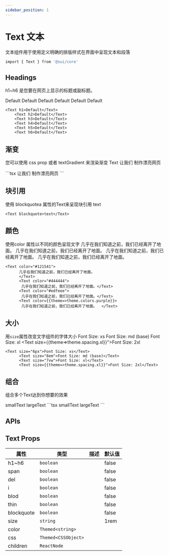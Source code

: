 ```yaml
---
sidebar_position: 1
---
```



# Text 文本

文本组件用于使用定义明确的排版样式在界面中呈现文本和段落

```bash
import { Text } from '@sui/core'
```

## Headings

h1~h6 是您要在网页上显示的标题或副标题。

<App>
  <Example>
    <Text h1>Default</Text>
    <Text h2>Default</Text>
    <Text h3>Default</Text>
    <Text h4>Default</Text>
    <Text h5>Default</Text>
    <Text h6>Default</Text>
  </Example>
</App>

```tsx
<Text h1>Default</Text>
    <Text h2>Default</Text>
    <Text h3>Default</Text>
    <Text h4>Default</Text>
    <Text h5>Default</Text>
    <Text h6>Default</Text>
```

## 渐变

您可以使用 css prop 或者 textGradient 来渲染渐变 Text
   <Example><Text
        h1
        size={60}
          textGradient="45deg, $blue600 -20%, $pink600 50%"
        bold
      >
        让我们
      </Text>
      <Text
        h1
        size={60}
        textGradient="45deg,$purple600 -20%, $pink600 100%"
       bold
      >
        制作漂亮网页
      </Text>
      
  </Example>
```tsx
<Text
        h1
        size={60}
          textGradient="45deg, $blue600 -20%, $pink600 50%"
        bold
      >
        让我们
      </Text>
      <Text
        h1
        size={60}
        textGradient="45deg,$purple600 -20%, $pink600 100%"
       bold
      >
        制作漂亮网页
      </Text>
```

## 块引用

使用 blockquotea 属性的Text来呈现块引用
<Example>
<Text blockquote>text</Text>
</Example>
```tsx
<Text blockquote>text</Text>
```
## 颜色

使用color 属性以不同的颜色呈现文字
<Example>
<Text color="#121541">
      几乎在我们知道之前，我们已经离开了地面。
      </Text>
      <Text color="#444444">
       几乎在我们知道之前，我们已经离开了地面。</Text>
      <Text color="#edfeee">
       几乎在我们知道之前，我们已经离开了地面。</Text>
      <Text color="#e00">
       几乎在我们知道之前，我们已经离开了地面。  </Text>
</Example>
```tsx
<Text color="#121541">
      几乎在我们知道之前，我们已经离开了地面。
      </Text>
      <Text color="#444444">
       几乎在我们知道之前，我们已经离开了地面。</Text>
      <Text color="#edfeee">
       几乎在我们知道之前，我们已经离开了地面。</Text>
      <Text color={{theme=>theme.colors.purple}}>
       几乎在我们知道之前，我们已经离开了地面。  </Text>
```
## 大小

用`size`属性改变文字组件的字体大小
<Example>
 <Text size="6px">Font Size: xs</Text>
      <Text size="8em">Font Size: md (base)</Text>
      <Text size="7vw">Font Size: xl</Text>
      <Text size={{theme=>theme.spacing.xl}}">Font Size: 2xl</Text>
</Example>
```tsx
<Text size="6px">Font Size: xs</Text>
      <Text size="8em">Font Size: md (base)</Text>
      <Text size="7vw">Font Size: xl</Text>
      <Text size={{theme=>theme.spacing.xl}}">Font Size: 2xl</Text>
```


## 组合

组合多个Text达到你想要的效果

<Example>
 <Text>
        <Text small del>
          smallText
        </Text>
        <Text small b>
          largeText
        </Text>
      </Text>
</Example>
```tsx
<Text>
        <Text small del>
          smallText
        </Text>
        <Text small b>
          largeText
        </Text>
      </Text>
```







## APIs

## Text Props

| 属性 | 类型         | 描述  | 默认值 |
| --------- | ------------ | ------------ | ------- |
| h1~h6     | `boolean` |  | false   |
| span     | `boolean` |  | false   |
| del     | `boolean` |  | false   |
| i     | `boolean` |  | false   |
| blod     | `boolean` |  | false   |
| thin     | `boolean` |  | false   |
| blockquote     | `boolean` |  | false   |
| size     | `string` |  | 1rem   |
| color     | `Themed<string>` |  |    |
| css     | `Themed<CSSObject>` |  |    |
| children     | `ReactNode` |  |    |